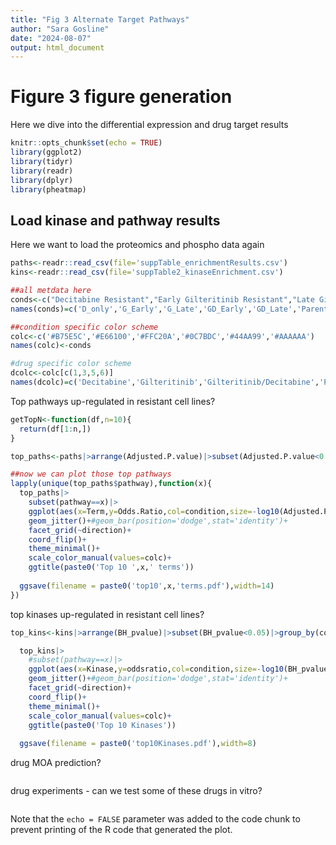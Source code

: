 ```yaml
---
title: "Fig 3 Alternate Target Pathways"
author: "Sara Gosline"
date: "2024-08-07"
output: html_document
---
```


# Figure 3 figure generation

Here we dive into the differential expression and drug target results

```r
knitr::opts_chunk$set(echo = TRUE)
library(ggplot2)
library(tidyr)
library(readr)
library(dplyr)
library(pheatmap)
```

## Load kinase and pathway results

Here we want to load the proteomics and phospho data again

```r

paths<-readr::read_csv(file='suppTable_enrichmentResults.csv')
kins<-readr::read_csv(file='suppTable2_kinaseEnrichment.csv')

##all metdata here
conds<-c("Decitabine Resistant","Early Gilteritinib Resistant","Late Gilteritinib Resistant","Early Gilteritinib/Decitabine Resistant","Late Gilteritinib/Decitabine Resistant",'Parental')
names(conds)=c('D_only','G_Early','G_Late','GD_Early','GD_Late','Parental')

##condition specific color scheme
colc<-c('#B75E5C','#E66100','#FFC20A','#0C7BDC','#44AA99','#AAAAAA')
names(colc)<-conds

#drug specific color scheme
dcolc<-colc[c(1,3,5,6)]
names(dcolc)=c('Decitabine','Gilteritinib','Gilteritinib/Decitabine','Parental')

```

Top pathways up-regulated in resistant cell lines?
```r
getTopN<-function(df,n=10){
  return(df[1:n,])
}

top_paths<-paths|>arrange(Adjusted.P.value)|>subset(Adjusted.P.value<0.05)|>group_by(condition,direction,pathway)|>group_modify(~getTopN(.x))

##now we can plot those top pathways
lapply(unique(top_paths$pathway),function(x){
  top_paths|>
    subset(pathway==x)|>
    ggplot(aes(x=Term,y=Odds.Ratio,col=condition,size=-log10(Adjusted.P.value),alpha=0.5,fill=condition))+
    geom_jitter()+#geom_bar(position='dodge',stat='identity')+
    facet_grid(~direction)+
    coord_flip()+
    theme_minimal()+
    scale_color_manual(values=colc)+
    ggtitle(paste0('Top 10 ',x,' terms'))
  
  ggsave(filename = paste0('top10',x,'terms.pdf'),width=14)
})

```

top kinases up-regulated in resistant cell lines?
```r

top_kins<-kins|>arrange(BH_pvalue)|>subset(BH_pvalue<0.05)|>group_by(condition,direction)|>group_modify(~getTopN(.x))

  top_kins|>
    #subset(pathway==x)|>
    ggplot(aes(x=Kinase,y=oddsratio,col=condition,size=-log10(BH_pvalue),alpha=0.5,fill=condition))+
    geom_jitter()+#geom_bar(position='dodge',stat='identity')+
    facet_grid(~direction)+
    coord_flip()+
    theme_minimal()+
    scale_color_manual(values=colc)+
    ggtitle(paste0('Top 10 Kinases'))
  
  ggsave(filename = paste0('top10Kinases.pdf'),width=8)

```


drug MOA prediction?


```r

```


drug experiments - can we test some of these drugs in vitro?

```r
```




Note that the `echo = FALSE` parameter was added to the code chunk to prevent printing of the R code that generated the plot.
